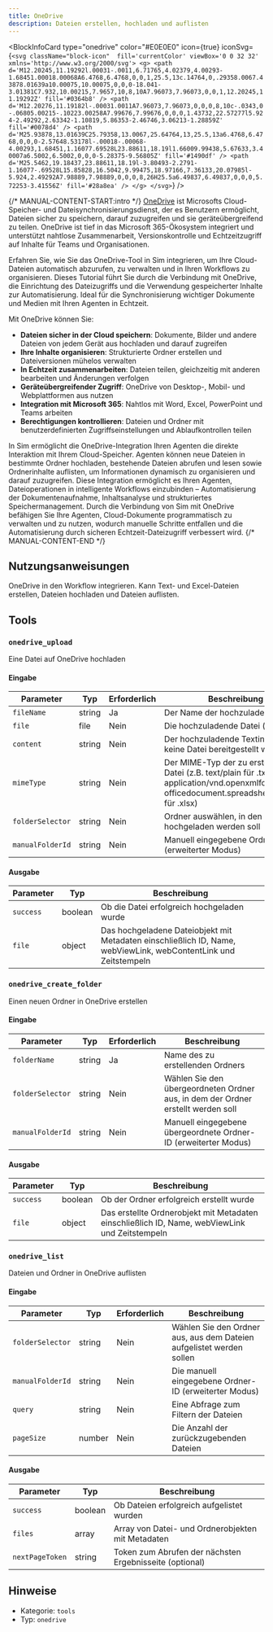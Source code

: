 ```yaml
---
title: OneDrive
description: Dateien erstellen, hochladen und auflisten
---
```



<BlockInfoCard 
  type="onedrive"
  color="#E0E0E0"
  icon={true}
  iconSvg={`<svg className="block-icon"  fill='currentColor' viewBox='0 0 32 32' xmlns='http://www.w3.org/2000/svg'>
      <g>
        <path
          d='M12.20245,11.19292l.00031-.0011,6.71765,4.02379,4.00293-1.68451.00018.00068A6.4768,6.4768,0,0,1,25.5,13c.14764,0,.29358.0067.43878.01639a10.00075,10.00075,0,0,0-18.041-3.01381C7.932,10.00215,7.9657,10,8,10A7.96073,7.96073,0,0,1,12.20245,11.19292Z'
          fill='#0364b8'
        />
        <path
          d='M12.20276,11.19182l-.00031.0011A7.96073,7.96073,0,0,0,8,10c-.0343,0-.06805.00215-.10223.00258A7.99676,7.99676,0,0,0,1.43732,22.57277l5.924-2.49292,2.63342-1.10819,5.86353-2.46746,3.06213-1.28859Z'
          fill='#0078d4'
        />
        <path
          d='M25.93878,13.01639C25.79358,13.0067,25.64764,13,25.5,13a6.4768,6.4768,0,0,0-2.57648.53178l-.00018-.00068-4.00293,1.68451,1.16077.69528L23.88611,18.19l1.66009.99438,5.67633,3.40007a6.5002,6.5002,0,0,0-5.28375-9.56805Z'
          fill='#1490df'
        />
        <path
          d='M25.5462,19.18437,23.88611,18.19l-3.80493-2.2791-1.16077-.69528L15.85828,16.5042,9.99475,18.97166,7.36133,20.07985l-5.924,2.49292A7.98889,7.98889,0,0,0,8,26H25.5a6.49837,6.49837,0,0,0,5.72253-3.41556Z'
          fill='#28a8ea'
        />
      </g>
    </svg>`}
/>

{/* MANUAL-CONTENT-START:intro */}
[OneDrive](https://onedrive.live.com) ist Microsofts Cloud-Speicher- und Dateisynchronisierungsdienst, der es Benutzern ermöglicht, Dateien sicher zu speichern, darauf zuzugreifen und sie geräteübergreifend zu teilen. OneDrive ist tief in das Microsoft 365-Ökosystem integriert und unterstützt nahtlose Zusammenarbeit, Versionskontrolle und Echtzeitzugriff auf Inhalte für Teams und Organisationen.

Erfahren Sie, wie Sie das OneDrive-Tool in Sim integrieren, um Ihre Cloud-Dateien automatisch abzurufen, zu verwalten und in Ihren Workflows zu organisieren. Dieses Tutorial führt Sie durch die Verbindung mit OneDrive, die Einrichtung des Dateizugriffs und die Verwendung gespeicherter Inhalte zur Automatisierung. Ideal für die Synchronisierung wichtiger Dokumente und Medien mit Ihren Agenten in Echtzeit.

Mit OneDrive können Sie:

- **Dateien sicher in der Cloud speichern**: Dokumente, Bilder und andere Dateien von jedem Gerät aus hochladen und darauf zugreifen
- **Ihre Inhalte organisieren**: Strukturierte Ordner erstellen und Dateiversionen mühelos verwalten
- **In Echtzeit zusammenarbeiten**: Dateien teilen, gleichzeitig mit anderen bearbeiten und Änderungen verfolgen
- **Geräteübergreifender Zugriff**: OneDrive von Desktop-, Mobil- und Webplattformen aus nutzen
- **Integration mit Microsoft 365**: Nahtlos mit Word, Excel, PowerPoint und Teams arbeiten
- **Berechtigungen kontrollieren**: Dateien und Ordner mit benutzerdefinierten Zugriffseinstellungen und Ablaufkontrollen teilen

In Sim ermöglicht die OneDrive-Integration Ihren Agenten die direkte Interaktion mit Ihrem Cloud-Speicher. Agenten können neue Dateien in bestimmte Ordner hochladen, bestehende Dateien abrufen und lesen sowie Ordnerinhalte auflisten, um Informationen dynamisch zu organisieren und darauf zuzugreifen. Diese Integration ermöglicht es Ihren Agenten, Dateioperationen in intelligente Workflows einzubinden – Automatisierung der Dokumentenaufnahme, Inhaltsanalyse und strukturiertes Speichermanagement. Durch die Verbindung von Sim mit OneDrive befähigen Sie Ihre Agenten, Cloud-Dokumente programmatisch zu verwalten und zu nutzen, wodurch manuelle Schritte entfallen und die Automatisierung durch sicheren Echtzeit-Dateizugriff verbessert wird.
{/* MANUAL-CONTENT-END */}

## Nutzungsanweisungen

OneDrive in den Workflow integrieren. Kann Text- und Excel-Dateien erstellen, Dateien hochladen und Dateien auflisten.

## Tools

### `onedrive_upload`

Eine Datei auf OneDrive hochladen

#### Eingabe

| Parameter | Typ | Erforderlich | Beschreibung |
| --------- | ---- | -------- | ----------- |
| `fileName` | string | Ja | Der Name der hochzuladenden Datei |
| `file` | file | Nein | Die hochzuladende Datei \(binär\) |
| `content` | string | Nein | Der hochzuladende Textinhalt \(falls keine Datei bereitgestellt wird\) |
| `mimeType` | string | Nein | Der MIME-Typ der zu erstellenden Datei \(z.B. text/plain für .txt, application/vnd.openxmlformats-officedocument.spreadsheetml.sheet für .xlsx\) |
| `folderSelector` | string | Nein | Ordner auswählen, in den die Datei hochgeladen werden soll |
| `manualFolderId` | string | Nein | Manuell eingegebene Ordner-ID \(erweiterter Modus\) |

#### Ausgabe

| Parameter | Typ | Beschreibung |
| --------- | ---- | ----------- |
| `success` | boolean | Ob die Datei erfolgreich hochgeladen wurde |
| `file` | object | Das hochgeladene Dateiobjekt mit Metadaten einschließlich ID, Name, webViewLink, webContentLink und Zeitstempeln |

### `onedrive_create_folder`

Einen neuen Ordner in OneDrive erstellen

#### Eingabe

| Parameter | Typ | Erforderlich | Beschreibung |
| --------- | ---- | -------- | ----------- |
| `folderName` | string | Ja | Name des zu erstellenden Ordners |
| `folderSelector` | string | Nein | Wählen Sie den übergeordneten Ordner aus, in dem der Ordner erstellt werden soll |
| `manualFolderId` | string | Nein | Manuell eingegebene übergeordnete Ordner-ID \(erweiterter Modus\) |

#### Ausgabe

| Parameter | Typ | Beschreibung |
| --------- | ---- | ----------- |
| `success` | boolean | Ob der Ordner erfolgreich erstellt wurde |
| `file` | object | Das erstellte Ordnerobjekt mit Metadaten einschließlich ID, Name, webViewLink und Zeitstempeln |

### `onedrive_list`

Dateien und Ordner in OneDrive auflisten

#### Eingabe

| Parameter | Typ | Erforderlich | Beschreibung |
| --------- | ---- | -------- | ----------- |
| `folderSelector` | string | Nein | Wählen Sie den Ordner aus, aus dem Dateien aufgelistet werden sollen |
| `manualFolderId` | string | Nein | Die manuell eingegebene Ordner-ID (erweiterter Modus) |
| `query` | string | Nein | Eine Abfrage zum Filtern der Dateien |
| `pageSize` | number | Nein | Die Anzahl der zurückzugebenden Dateien |

#### Ausgabe

| Parameter | Typ | Beschreibung |
| --------- | ---- | ----------- |
| `success` | boolean | Ob Dateien erfolgreich aufgelistet wurden |
| `files` | array | Array von Datei- und Ordnerobjekten mit Metadaten |
| `nextPageToken` | string | Token zum Abrufen der nächsten Ergebnisseite (optional) |

## Hinweise

- Kategorie: `tools`
- Typ: `onedrive`
